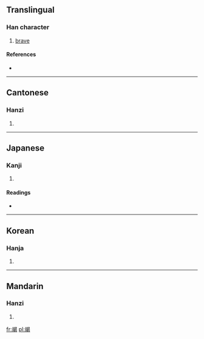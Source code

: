 ==Translingual==

===Han character===
{{Han char|rn=73|rad=曰|as=10|sn=14|four=4672<sub>7</sub>|canj=土戈日心女 (GIAPV)}}

# [[brave]]

====References====
* {{Han ref|kx=0504.030|dkj=14311|dj=0879.040|hdz=21528.050|uh=6705|ud=26373|bh=E1F9|bd=57849}}

----

==Cantonese==

===Hanzi===
{{yue-hanzi|jyut=|y=kit3}}

# {{defn|Cantonese|sort=曰10}}

----

==Japanese==

===Kanji===
{{ja-kanji|grade=|rs=曰10}}

# {{defn|Japanese|sort=曰10}}

====Readings====
* {{ja-readings|on=[[けつ]] (ketsu), [[けち]] (kechi), [[こち]] (kochi)|kun=[[さる]] (saru)}}

----

==Korean==

===Hanja===
{{ko-hanja|hangeul=걸|eumhun=|rv=geol|mr=kŏl|y=kel}}

# {{defn|Korean|sort=曰10}}

----

==Mandarin==

===Hanzi===
{{cmn-hanzi|pin=[[qiè]] ([[qie4]]), [[yòu]] ([[you4]])|wg=ch'ieh<sup>4</sup>, yu<sup>4</sup>}}

# {{defn|Mandarin|sort=曰10}}

[[fr:朅]]
[[pl:朅]]